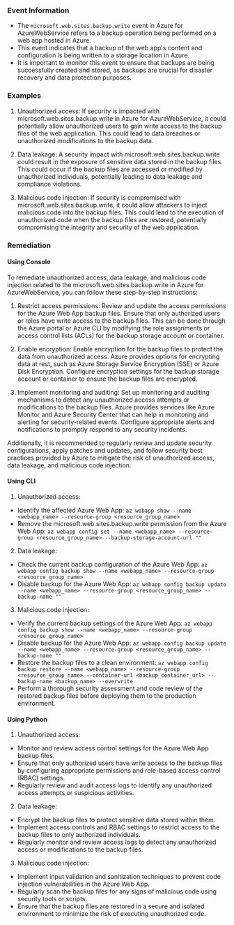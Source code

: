 
### Event Information

- The `microsoft.web.sites.backup.write` event in Azure for AzureWebService refers to a backup operation being performed on a web app hosted in Azure.
- This event indicates that a backup of the web app's content and configuration is being written to a storage location in Azure.
- It is important to monitor this event to ensure that backups are being successfully created and stored, as backups are crucial for disaster recovery and data protection purposes.


### Examples

1. Unauthorized access: If security is impacted with microsoft.web.sites.backup.write in Azure for AzureWebService, it could potentially allow unauthorized users to gain write access to the backup files of the web application. This could lead to data breaches or unauthorized modifications to the backup data.

2. Data leakage: A security impact with microsoft.web.sites.backup.write could result in the exposure of sensitive data stored in the backup files. This could occur if the backup files are accessed or modified by unauthorized individuals, potentially leading to data leakage and compliance violations.

3. Malicious code injection: If security is compromised with microsoft.web.sites.backup.write, it could allow attackers to inject malicious code into the backup files. This could lead to the execution of unauthorized code when the backup files are restored, potentially compromising the integrity and security of the web application.

### Remediation

#### Using Console

To remediate unauthorized access, data leakage, and malicious code injection related to the microsoft.web.sites.backup.write in Azure for AzureWebService, you can follow these step-by-step instructions:

1. Restrict access permissions: Review and update the access permissions for the Azure Web App backup files. Ensure that only authorized users or roles have write access to the backup files. This can be done through the Azure portal or Azure CLI by modifying the role assignments or access control lists (ACLs) for the backup storage account or container.

2. Enable encryption: Enable encryption for the backup files to protect the data from unauthorized access. Azure provides options for encrypting data at rest, such as Azure Storage Service Encryption (SSE) or Azure Disk Encryption. Configure encryption settings for the backup storage account or container to ensure the backup files are encrypted.

3. Implement monitoring and auditing: Set up monitoring and auditing mechanisms to detect any unauthorized access attempts or modifications to the backup files. Azure provides services like Azure Monitor and Azure Security Center that can help in monitoring and alerting for security-related events. Configure appropriate alerts and notifications to promptly respond to any security incidents.

Additionally, it is recommended to regularly review and update security configurations, apply patches and updates, and follow security best practices provided by Azure to mitigate the risk of unauthorized access, data leakage, and malicious code injection.

#### Using CLI

1. Unauthorized access:
- Identify the affected Azure Web App: `az webapp show --name <webapp_name> --resource-group <resource_group_name>`
- Remove the microsoft.web.sites.backup.write permission from the Azure Web App: `az webapp config set --name <webapp_name> --resource-group <resource_group_name> --backup-storage-account-url ""`

2. Data leakage:
- Check the current backup configuration of the Azure Web App: `az webapp config backup show --name <webapp_name> --resource-group <resource_group_name>`
- Disable backup for the Azure Web App: `az webapp config backup update --name <webapp_name> --resource-group <resource_group_name> --backup-name ""`

3. Malicious code injection:
- Verify the current backup settings of the Azure Web App: `az webapp config backup show --name <webapp_name> --resource-group <resource_group_name>`
- Disable backup for the Azure Web App: `az webapp config backup update --name <webapp_name> --resource-group <resource_group_name> --backup-name ""`
- Restore the backup files to a clean environment: `az webapp config backup restore --name <webapp_name> --resource-group <resource_group_name> --container-url <backup_container_url> --backup-name <backup_name> --overwrite`
- Perform a thorough security assessment and code review of the restored backup files before deploying them to the production environment.

#### Using Python

1. Unauthorized access:
- Monitor and review access control settings for the Azure Web App backup files.
- Ensure that only authorized users have write access to the backup files by configuring appropriate permissions and role-based access control (RBAC) settings.
- Regularly review and audit access logs to identify any unauthorized access attempts or suspicious activities.

2. Data leakage:
- Encrypt the backup files to protect sensitive data stored within them.
- Implement access controls and RBAC settings to restrict access to the backup files to only authorized individuals.
- Regularly monitor and review access logs to detect any unauthorized access or modifications to the backup files.

3. Malicious code injection:
- Implement input validation and sanitization techniques to prevent code injection vulnerabilities in the Azure Web App.
- Regularly scan the backup files for any signs of malicious code using security tools or scripts.
- Ensure that the backup files are restored in a secure and isolated environment to minimize the risk of executing unauthorized code.

